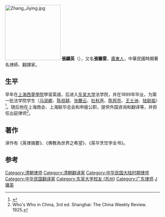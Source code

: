 [[File:Zhang_Jiying.jpg|180px]]
'''張驥英'''（{{bd|1877年||20世纪|？|catIdx=Z}}），又名'''張籋雲'''，[[廣東人|廣東人]]，中華民國時期著名律師、翻譯家。

==生平==
早年在[[上海西童學院|上海西童學院]]學習英語，后进入[[东吴大学_(苏州)|东吴大学]]法学院，并在1899年毕业，为第一批法学院学生（[[马润卿|马润卿]]、[[陈叔耕|陈叔耕]]、[[张籋云|张籋云]]、[[杜秋声|杜秋声]]、[[陈邦亮|陈邦亮]]、[[王士洲|王士洲]]、[[陆聪祖|陆聪祖]]）<ref>{{cite news|title=中国英美法学教育的摇篮（一）|url=http://law.suda.edu.cn/Item.aspx?id=239|accessdate=2013-05-10|newspaper=《东吴法学》2003年卷}}{{dead link|date=2018年2月 |bot=InternetArchiveBot |fix-attempted=yes }}</ref>。随后他在上海商会、上海联华总会和申报公职，提供外国咨询和翻译等，并担任出庭律师<ref>Who's Who in China, 3rd ed. Shanghai: The China Weekly Review. 1925.</ref>。

==著作==
译作有《英律摘要》、《佛教為世界之希望》、《英华烹饪学全书》。

==参考==
{{reflist}}

{{DEFAULTSORT:Z}}
[[Category:清朝律师|Category:清朝律师]]
[[Category:清朝翻译家|Category:清朝翻译家]]
[[Category:中华民国大陆时期律师|Category:中华民国大陆时期律师]]
[[Category:中华民国翻译家|Category:中华民国翻译家]]
[[Category:东吴大学校友_(苏州)|Category:东吴大学校友 (苏州)]]
[[Category:广东律师|Category:广东律师]]
[[Category:张姓|J骥英]]